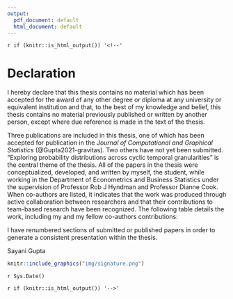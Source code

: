 ```yaml
---
output:
  pdf_document: default
  html_document: default
---
```

`r if (knitr::is_html_output()) '<!--'` 

\newpage

# Declaration {-#ch:declare}

I hereby declare that this thesis contains no material which has been accepted for the award of any other degree or diploma at any university or equivalent institution and that, to the best of my knowledge and belief, this thesis contains no material previously published or written by another person, except where due reference is made in the text of the thesis. 

Three publications are included in this thesis, one of which has been accepted for publication in the _Journal of Computational and Graphical Statistics_ (@Gupta2021-gravitas). Two others have not yet been submitted. "Exploring probability distributions across cyclic temporal granularities" is the central theme of the thesis. All of the papers in the thesis were conceptualized, developed, and written by myself, the student, while working in the Department of Econometrics and Business Statistics under the supervision of Professor Rob J Hyndman and Professor Dianne Cook. When co-authors are listed, it indicates that the work was produced through active collaboration between researchers and that their contributions to team-based research have been recognized. The following table details the work, including
my and my fellow co-authors contributions:

\begin{table}
\centering\footnotesize\tabcolsep=0.12cm
\begin{tabular}{|p{1cm}|p{2cm}|p{1.5cm}|p{3.5cm}|p{3.5cm}|p{1.5cm}|}
\hline
\RaggedRight\textbf{Thesis Chapter}  & \RaggedRight\textbf{Publication Title}  & \RaggedRight\textbf{Status (published, in press, accepted or returned for revision)}  & \RaggedRight\textbf{Nature and} {\%} \RaggedRight\textbf{of student contribution} & \RaggedRight\textbf{Co-author name(s) Nature and} {\%} \RaggedRight\textbf{of Co-author’s contribution} & \RaggedRight\textbf{Co-author(s), Monash student Y/N} \\ \hline
2 & Visualizing probability distributions across bivariate cyclic temporal granularities & Published & 70\%. Concept and developing software and writing first draft & (1) Rob J Hyndman, input into manuscript 15\% (2) Dianne Cook, Concept and input into manuscript 15\% & \multicolumn{1}{c|}{N} \\
\hline
3 & Detecting distributional differences between temporal granularities
for exploratory time series analysis & To be submitted & 70\%. Concept and developing software and writing first draft & (1) Rob J Hyndman, Concept and input into manuscript 15\% (2) Dianne Cook, Concept and input into manuscript 15\%  & \multicolumn{1}{c|}{N} \\
\hline
4 & Clustering time series based on probability distributions across temporal granularities & To be submitted & 70\%. Concept and developing software and writing first draft & (1) Dianne Cook, Concept and input into manuscript 20\% (2) Rob J Hyndman, concept and input into manuscript 10\% & \multicolumn{1}{c|}{N} \\
\hline
\end{tabular}
\end{table}


I have renumbered sections of submitted or published papers in order to generate a consistent presentation within the thesis.

\textbf{Student name:} Sayani Gupta

\textbf{Student signature:}

```r
knitr::include_graphics("img/signature.png")
```

<!-- eval = file.exists("img/signature.png") -->

\textbf{Date:} `r Sys.Date()`

`r if (knitr::is_html_output()) '-->'`
